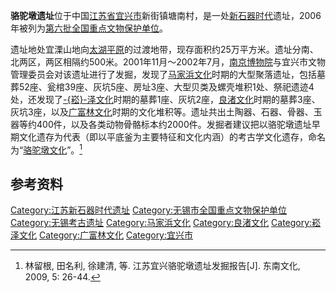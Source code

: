 {{coord|31|21||N|119|42||E|scale:10000|display=title}}
{{noteTA
|1 = zh:崧; zh-cn:崧; zh-tw:崧;
}}
{{文物保护单位
| 级别 = 全国
| 名称 = 骆驼墩遗址
| 图片 = 
| 所在 = [[江苏省|江苏省]][[宜兴市|宜兴市]]
| 分类 = 古遗址
| 时代 = 新石器时代
| 编号 = 6-74
| 登录 = 2006年5月25日
| 备注 ={{maplink|frame=yes|plain=yes|type=point|frame-lat=28.08906|frame-long=119.70277|zoom=16|coord={{coord|31.35644|119.70277}}}}
}}
'''骆驼墩遗址'''位于中国[[江苏省|江苏省]][[宜兴市|宜兴市]]新街镇塘南村，是一处[[新石器时代|新石器时代]]遗址，2006年被列为[[第六批全国重点文物保护单位|第六批全国重点文物保护单位]]。

遗址地处宜溧山地向[[太湖平原|太湖平原]]的过渡地带，现存面积约25万平方米。遗址分南、北两区，两区相隔约500米。2001年11月～2002年7月，[[南京博物院|南京博物院]]与宜兴市文物管理委员会对该遗址进行了发掘，发现了[[马家浜文化|马家浜文化]]时期的大型聚落遗址，包括墓葬52座、瓮棺39座、灰坑5座、房址3座、大型贝类及螺壳堆积1处、祭祀遗迹4处，还发现了[[崧澤文化|-{崧}-泽文化]]时期的墓葬1座、灰坑2座，[[良渚文化|良渚文化]]时期的墓葬3座、灰坑3座，以及[[广富林文化|广富林文化]]时期的文化堆积等。遗址共出土陶器、石器、骨器、玉器等约400件，以及各类动物骨骼标本约2000件。发掘者建议把以骆驼墩遗址早期文化遗存为代表（即以平底釜为主要特征和文化内涵）的考古学文化遗存，命名为“[[骆驼墩文化|骆驼墩文化]]”。<ref>林留根, 田名利, 徐建清, 等. 江苏宜兴骆驼墩遗址发掘报告[J]. 东南文化, 2009, 5: 26-44.</ref>

== 参考资料 ==
{{reflist}}

{{江苏全国重点文物保护单位|nocat}}
{{Neolithic cultures of China}}

{{DEFAULTSORT:L}}
[[Category:江苏新石器时代遗址|Category:江苏新石器时代遗址]]
[[Category:无锡市全国重点文物保护单位|Category:无锡市全国重点文物保护单位]]
[[Category:无锡考古遗址|Category:无锡考古遗址]]
[[Category:马家浜文化|Category:马家浜文化]]
[[Category:良渚文化|Category:良渚文化]]
[[Category:崧泽文化|Category:崧泽文化]]
[[Category:广富林文化|Category:广富林文化]]
[[Category:宜兴市|Category:宜兴市]]